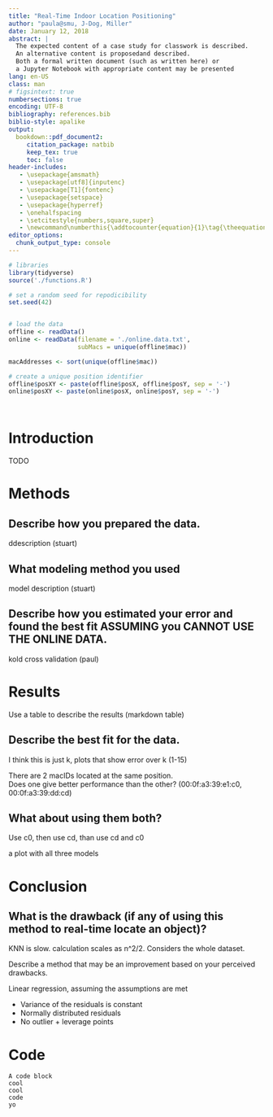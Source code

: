 ```yaml
---
title: "Real-Time Indoor Location Positioning"
author: "paula@smu, J-Dog, Miller"
date: January 12, 2018
abstract: |
  The expected content of a case study for classwork is described.
  An alternative content is proposedand described.
  Both a formal written document (such as written here) or
  a Jupyter Notebook with appropriate content may be presented
lang: en-US
class: man
# figsintext: true
numbersections: true
encoding: UTF-8
bibliography: references.bib
biblio-style: apalike
output:
  bookdown::pdf_document2:
     citation_package: natbib
     keep_tex: true
     toc: false
header-includes:
   - \usepackage{amsmath}
   - \usepackage[utf8]{inputenc}
   - \usepackage[T1]{fontenc}
   - \usepackage{setspace}
   - \usepackage{hyperref}
   - \onehalfspacing
   - \setcitestyle{numbers,square,super}
   - \newcommand\numberthis{\addtocounter{equation}{1}\tag{\theequation}}
editor_options: 
  chunk_output_type: console
---
```


```r
# libraries
library(tidyverse)
source('./functions.R')

# set a random seed for repodicibility
set.seed(42)


# load the data
offline <- readData()
online <- readData(filename = './online.data.txt',
                   subMacs = unique(offline$mac))

macAddresses <- sort(unique(offline$mac))

# create a unique position identifier
offline$posXY <- paste(offline$posX, offline$posY, sep = '-')
online$posXY <- paste(online$posX, online$posY, sep = '-')




```

# Introduction

TODO \cite{NolanLang}

# Methods

## Describe how you prepared the data.

ddescription (stuart)

## What modeling method you used

model description (stuart)

## Describe how you estimated your error and found the best fit ASSUMING you CANNOT USE THE ONLINE DATA.

kold cross validation (paul)



# Results

Use a table to describe the results (markdown table)

## Describe the best fit for the data.

I think this is just k, plots that show error over k (1-15)

There are 2 macIDs located at the same position.  
Does one give better performance than the other?
(00:0f:a3:39:e1:c0, 00:0f:a3:39:dd:cd)


## What about using them both?

Use c0, then use cd, than use cd and c0

a plot with all three models

# Conclusion

## What is the drawback (if any of using this method to real-time locate an object)?

KNN is slow. calculation scales as n^2/2. Considers the whole dataset.

Describe a method that may be an improvement based on your perceived drawbacks.

Linear regression, assuming the assumptions are met

* Variance of the residuals is constant
* Normally distributed residuals
* No outlier + leverage points

\newpage

\appendix

# Code


```
A code block
cool
cool
code
yo
```


